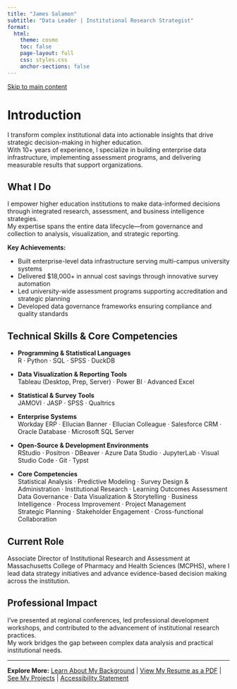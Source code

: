 ```yaml
---
title: "James Salamon"
subtitle: "Data Leader | Institutional Research Strategist"
format:
  html:
    theme: cosmo
    toc: false
    page-layout: full
    css: styles.css
    anchor-sections: false
---
```


<a href="#main-content" class="skip-link">Skip to main content</a>

# Introduction {#main-content}

I transform complex institutional data into actionable insights that drive strategic decision-making in higher education.  
With 10+ years of experience, I specialize in building enterprise data infrastructure, implementing assessment programs, and delivering measurable results that support organizations.

## What I Do

I empower higher education institutions to make data-informed decisions through integrated research, assessment, and business intelligence strategies.  
My expertise spans the entire data lifecycle—from governance and collection to analysis, visualization, and strategic reporting.

**Key Achievements:**

- Built enterprise-level data infrastructure serving multi-campus university systems
- Delivered $18,000+ in annual cost savings through innovative survey automation
- Led university-wide assessment programs supporting accreditation and strategic planning
- Developed data governance frameworks ensuring compliance and quality standards

## Technical Skills & Core Competencies

- **Programming & Statistical Languages**  
  R · Python · SQL · SPSS · DuckDB 

- **Data Visualization & Reporting Tools**  
  Tableau (Desktop, Prep, Server) · Power BI · Advanced Excel

- **Statistical & Survey Tools**  
  JAMOVI · JASP · SPSS · Qualtrics

- **Enterprise Systems**  
  Workday ERP · Ellucian Banner · Ellucian Colleague · Salesforce CRM · Oracle Database · Microsoft SQL Server

- **Open-Source & Development Environments**  
  RStudio · Positron · DBeaver · Azure Data Studio · JupyterLab · Visual Studio Code · Git · Typst

- **Core Competencies**  
  Statistical Analysis · Predictive Modeling · Survey Design & Administration · Institutional Research · Learning Outcomes Assessment  
  Data Governance · Data Visualization & Storytelling · Business Intelligence · Process Improvement · Project Management  
  Strategic Planning · Stakeholder Engagement · Cross-functional Collaboration

## Current Role

Associate Director of Institutional Research and Assessment at Massachusetts College of Pharmacy and Health Sciences (MCPHS), where I lead data strategy initiatives and advance evidence-based decision making across the institution.

## Professional Impact

I've presented at regional conferences, led professional development workshops, and contributed to the advancement of institutional research practices.  
My work bridges the gap between complex data analysis and practical institutional needs.

---

**Explore More:**
[Learn About My Background](about.qmd) | [View My Resume as a PDF](James Salamon_Resume.qmd) | [See My Projects](projects.qmd) | [Accessibility Statement](accessibility.qmd)
